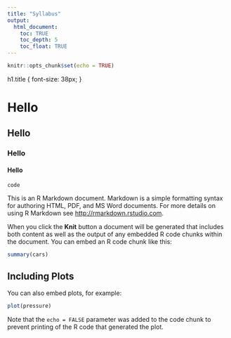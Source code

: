 ```yaml
---
title: "Syllabus"
output: 
  html_document:
    toc: TRUE
    toc_depth: 5
    toc_float: TRUE
---
```


```r
knitr::opts_chunk$set(echo = TRUE)
```

h1.title {
  font-size: 38px;
}

# Hello
## Hello
### Hello
#### Hello

`code`

This is an R Markdown document. Markdown is a simple formatting syntax for authoring HTML, PDF, and MS Word documents. For more details on using R Markdown see <http://rmarkdown.rstudio.com>.

When you click the **Knit** button a document will be generated that includes both content as well as the output of any embedded R code chunks within the document. You can embed an R code chunk like this:

```r
summary(cars)
```

## Including Plots

You can also embed plots, for example:

```r
plot(pressure)
```

Note that the `echo = FALSE` parameter was added to the code chunk to prevent printing of the R code that generated the plot.
